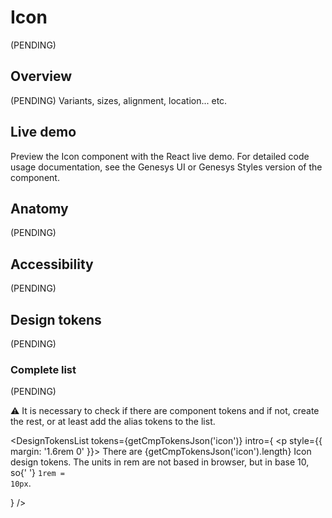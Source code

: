 


<Meta of={Stories} />

# Icon

(PENDING)

## Overview

(PENDING) Variants, sizes, alignment, location... etc.

## Live demo

Preview the Icon component with the React live demo. For detailed code usage
documentation, see the Genesys UI or Genesys Styles version of the component.

<Canvas of={Stories.Example} />
<Controls of={Stories.Example} />

<section className="mrow">
  <div className="mcol-12 mcol-sm-6">
    <CardReact url="https://devoinc.github.io/genesys-ui/?path=/docs/components-core-feedback-icon--docs" />
  </div>
  <div className="mcol-12 mcol-sm-6">
    <CardHtml url="https://gitlab.devotools.com/engineering/quvis/genesys-styles" />
  </div>
</section>

## Anatomy

(PENDING)

## Accessibility

(PENDING)

## Design tokens

(PENDING)

### Complete list

(PENDING)

⚠️ It is necessary to check if there are component tokens and if not, create the rest, or at least add the alias tokens to the list.

<DesignTokensList
  tokens={getCmpTokensJson('icon')}
  intro={
    <p style={{ margin: '1.6rem 0' }}>
      There are {getCmpTokensJson('icon').length} Icon design tokens. The units
      in rem are not based in browser, but in base 10, so{' '}
      <code>1rem = 10px</code>.
    </p>
  }
/>
